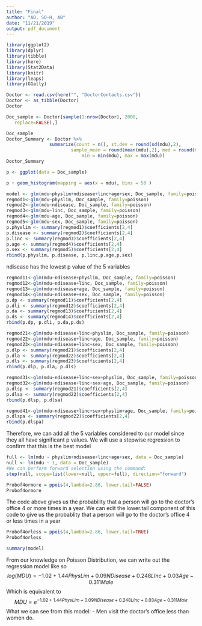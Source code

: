 ```yaml
---
title: "Final"
author: "AD, SO-H, AB"
date: "11/21/2019"
output: pdf_document
---
```



```r
library(ggplot2)
library(dplyr)
library(tibble)
library(here)
library(Stat2Data)
library(knitr)
library(leaps)
library(GGally)

Doctor <- read.csv(here("", "DoctorContacts.csv"))
Doctor <- as_tibble(Doctor)
Doctor

Doc_sample <- Doctor[sample(1:nrow(Doctor), 2000,
   replace=FALSE),]

Doc_sample
Doctor_Summary <- Doctor %>%
            	summarize(count = n(), st.dev = round(sd(mdu),2),
                      	sample_mean = round(mean(mdu),2), med = round(median(mdu), 2),
                        	min = min(mdu), max = max(mdu))
Doctor_Summary
```

\vspace{0.5cm}
```r
p <- ggplot(data = Doc_sample)

p + geom_histogram(mapping = aes(x = mdu), bins = 50 )

model <- glm(mdu~physlim+ndisease+linc+age+sex, Doc_sample, family=poisson)
regmod1<-glm(mdu~physlim, Doc_sample, family=poisson)
regmod2<-glm(mdu~ndisease, Doc_sample, family=poisson)
regmod3<-glm(mdu~linc, Doc_sample, family=poisson)
regmod4<-glm(mdu~age, Doc_sample, family=poisson)
regmod5<-glm(mdu~sex, Doc_sample, family=poisson)
p.physlim <- summary(regmod1)$coefficients[2,4]
p.disease <- summary(regmod2)$coefficients[2,4]
p.linc <- summary(regmod3)$coefficients[2,4]
p.age <- summary(regmod4)$coefficients[2,4]
p.sex <- summary(regmod5)$coefficients[2,4]
rbind(p.physlim, p.disease, p.linc,p.age,p.sex)
```

ndisease has the lowest p value of the 5 variables
```r
regmod11<-glm(mdu~ndisease+physlim, Doc_sample, family=poisson)
regmod12<-glm(mdu~ndisease+linc, Doc_sample, family=poisson)
regmod13<-glm(mdu~ndisease+age, Doc_sample, family=poisson)
regmod14<-glm(mdu~ndisease+sex, Doc_sample, family=poisson)
p.dp <- summary(regmod11)$coefficients[2,4]
p.dli <- summary(regmod12)$coefficients[2,4]
p.da <- summary(regmod13)$coefficients[2,4]
p.ds <- summary(regmod14)$coefficients[2,4]
rbind(p.dp, p.dli, p.da,p.ds)
```
```r
regmod21<-glm(mdu~ndisease+linc+physlim, Doc_sample, family=poisson)
regmod22<-glm(mdu~ndisease+linc+age, Doc_sample, family=poisson)
regmod23<-glm(mdu~ndisease+linc+sex, Doc_sample, family=poisson)
p.dlp <- summary(regmod21)$coefficients[2,4]
p.dla <- summary(regmod22)$coefficients[2,4]
p.dls <- summary(regmod23)$coefficients[2,4]
rbind(p.dlp, p.dla, p.dls)
```
```r
regmod31<-glm(mdu~ndisease+linc+sex+physlim, Doc_sample, family=poisson)
regmod32<-glm(mdu~ndisease+linc+sex+age, Doc_sample, family=poisson)
p.dlsp <- summary(regmod21)$coefficients[2,4]
p.dlsa <- summary(regmod22)$coefficients[2,4]
rbind(p.dlsp, p.dlsa)
```
```r
regmod41<-glm(mdu~ndisease+linc+sex+physlim+age, Doc_sample, family=poisson)
p.dlspa <- summary(regmod22)$coefficients[2,4]
rbind(p.dlspa)
```
Therefore, we can add all the 5 variables considered to our model since they all have significant p values. We will use a stepwise regression to confirm that this is the best model
```r
full <- lm(mdu ~ physlim+ndisease+linc+age+sex, data = Doc_sample)
null <- lm(mdu ~ 1, data = Doc_sample)
#We can perform forward selection using the command:
step(null, scope=list(lower=null, upper=full), direction="forward")
```

```r
Probof4ormore = ppois(4,lambda=2.86, lower.tail=FALSE)
Probof4ormore
```
The code above gives us the probability that a person will go to the doctor's office 4 or more times in a year. We can edit the lower.tail component of this code to give us the probablity that a person will go to the doctor's office 4 or less times in a year
```r
Probof4orless = ppois(4,lambda=2.86, lower.tail=TRUE)
Probof4orless
```

```r
summary(model)
```
From our knowledge on Poisson Distribution, we can write out the regression model like so
$$log(MDU) = -1.02+1.44PhysLim + 0.09NDisease + 0.248LInc + 0.03Age - 0.311Male$$
Which is equivalent to 
$$MDU = e^{-1.02+1.44PhysLim + 0.09NDisease + 0.248LInc + 0.03Age - 0.311Male}$$
What we can see from this model:
- Men visit the doctor's office less than women do.

